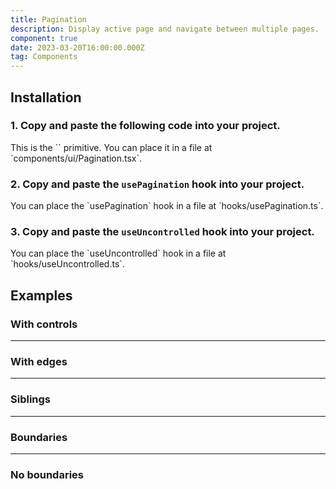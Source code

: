 ```yaml
---
title: Pagination
description: Display active page and navigate between multiple pages.
component: true
date: 2023-03-20T16:00:00.000Z
tag: Components
---
```


<ComponentExample src="src/components/examples/PaginationDemo.tsx">
    <PaginationDemo />
</ComponentExample>

## Installation

### 1. Copy and paste the following code into your project.

<ComponentSource src="src/components/ui/Pagination.tsx" />

<Alert variant="outline">
    This is the `<Pagination />` primitive. You can place it in a file at
    `components/ui/Pagination.tsx`.
</Alert>

### 2. Copy and paste the `usePagination` hook into your project.

<ComponentSource src="src/lib/hooks/usePagination.ts" />

<Alert variant="outline">
    You can place the `usePagination` hook in a file at
    `hooks/usePagination.ts`.
</Alert>

### 3. Copy and paste the `useUncontrolled` hook into your project.

<ComponentSource src="src/lib/hooks/useUncontrolled.ts" />

<Alert variant="outline">
    You can place the `useUncontrolled` hook in a file at
    `hooks/useUncontrolled.ts`.
</Alert>

## Examples

### With controls

<ComponentExample src="src/components/examples/PaginationWithControlsDemo.tsx">
    <PaginationWithControlsDemo />
</ComponentExample>

---

### With edges

<ComponentExample src="src/components/examples/PaginationWithEdgesDemo.tsx">
    <PaginationWithEdgesDemo />
</ComponentExample>

---

### Siblings

<ComponentExample src="src/components/examples/PaginationSiblingsDemo.tsx">
    <PaginationSiblingsDemo />
</ComponentExample>

---

### Boundaries

<ComponentExample src="src/components/examples/PaginationBoundariesDemo.tsx">
    <PaginationBoundariesDemo />
</ComponentExample>

---

### No boundaries

<ComponentExample src="src/components/examples/PaginationNoBoundariesDemo.tsx">
    <PaginationNoBoundariesDemo />
</ComponentExample>
